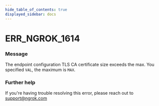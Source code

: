 ```yaml
---
hide_table_of_contents: true
displayed_sidebar: docs
---
```



# ERR_NGROK_1614

### Message

The endpoint configuration TLS CA certificate size exceeds the max. You specified `VAL`, the maximum is `MAX`.

<ErrorDetails error="err_ngrok_1614" />

### Further help

If you're having trouble resolving this error, please reach out to [support@ngrok.com](mailto:support@ngrok.com?subject=Help%20with%20ERR_NGROK_1614)
